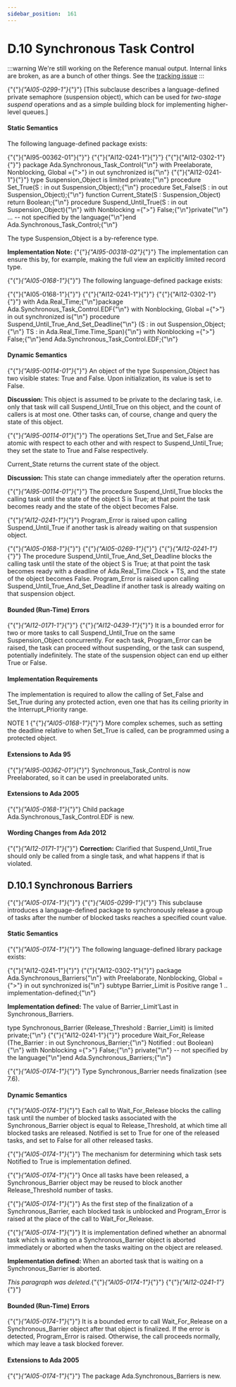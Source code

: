 ---
sidebar_position:  161
---

# D.10 Synchronous Task Control

:::warning
We're still working on the Reference manual output.  Internal links are broken,
as are a bunch of other things.
See the [tracking issue](https://github.com/ada-lang-io/ada-lang-io/issues/20)
:::


<p>{"{"}<em>{"AI05-0299-1"}</em>{"}"} [This subclause describes a language-defined private semaphore (suspension object), which can be used for <em>two-stage suspend</em> operations and as a simple building block for implementing higher-level queues.] </p>

#### Static Semantics

<p>The following language-defined package exists: </p>
<CodeBlock>
{"{"}{"AI95-00362-01"}{"}"} {"{"}{"AI12-0241-1"}{"}"} {"{"}{"AI12-0302-1"}{"}"} package Ada.Synchronous_Task_Control{"\n"}  with Preelaborate, Nonblocking, Global ={">"} in out synchronized is{"\n"}
</CodeBlock>

<CodeBlock>
{"{"}{"AI12-0241-1"}{"}"}   type Suspension_Object is limited private;{"\n"}  procedure Set_True(S : in out Suspension_Object);{"\n"}  procedure Set_False(S : in out Suspension_Object);{"\n"}  function Current_State(S : Suspension_Object) return Boolean;{"\n"}  procedure Suspend_Until_True(S : in out Suspension_Object){"\n"}     with Nonblocking ={">"} False;{"\n"}private{"\n"}     ... -- not specified by the language{"\n"}end Ada.Synchronous_Task_Control;{"\n"}
</CodeBlock>

<p>The type Suspension_Object is a by-reference type.</p>
<Admonition type="note">
<p><strong>Implementation Note: </strong>{"{"}<em>{"AI95-00318-02"}</em>{"}"} The implementation can ensure this by, for example, making the full view an explicitly limited record type.</p></Admonition>

<p>{"{"}<em>{"AI05-0168-1"}</em>{"}"} The following language-defined package exists: </p>
<CodeBlock>
{"{"}{"AI05-0168-1"}{"}"} {"{"}{"AI12-0241-1"}{"}"} {"{"}{"AI12-0302-1"}{"}"} with Ada.Real_Time;{"\n"}package Ada.Synchronous_Task_Control.EDF{"\n"}   with Nonblocking, Global ={">"} in out synchronized is{"\n"}   procedure Suspend_Until_True_And_Set_Deadline{"\n"}      (S  : in out Suspension_Object;{"\n"}       TS : in     Ada.Real_Time.Time_Span){"\n"}      with Nonblocking ={">"} False;{"\n"}end Ada.Synchronous_Task_Control.EDF;{"\n"}
</CodeBlock>


#### Dynamic Semantics

<p>{"{"}<em>{"AI95-00114-01"}</em>{"}"} An object of the type Suspension_Object has two visible states: True and False. Upon initialization, its value is set to False. </p>
<Admonition type="note">
<p><strong>Discussion: </strong>This object is assumed to be private to the declaring task, i.e. only that task will call Suspend_Until_True on this object, and the count of callers is at most one. Other tasks can, of course, change and query the state of this object. </p></Admonition>

<p>{"{"}<em>{"AI95-00114-01"}</em>{"}"} The operations Set_True and Set_False are atomic with respect to each other and with respect to Suspend_Until_True; they set the state to True and False respectively.</p>
<p>Current_State returns the current state of the object. </p>
<Admonition type="note">
<p><strong>Discussion: </strong>This state can change immediately after the operation returns. </p></Admonition>

<p>{"{"}<em>{"AI95-00114-01"}</em>{"}"} The procedure Suspend_Until_True blocks the calling task until the state of the object S is True; at that point the task becomes ready and the state of the object becomes False.</p>
<p>{"{"}<em>{"AI12-0241-1"}</em>{"}"} Program_Error is raised upon calling Suspend_Until_True if another task is already waiting on that suspension object.</p>
<p>{"{"}<em>{"AI05-0168-1"}</em>{"}"} {"{"}<em>{"AI05-0269-1"}</em>{"}"} {"{"}<em>{"AI12-0241-1"}</em>{"}"} The procedure Suspend_Until_True_And_Set_Deadline blocks the calling task until the state of the object S is True; at that point the task becomes ready with a deadline of Ada.Real_Time.Clock + TS, and the state of the object becomes False. Program_Error is raised upon calling Suspend_Until_True_And_Set_Deadline if another task is already waiting on that suspension object. </p>

#### Bounded (Run-Time) Errors

<p>{"{"}<em>{"AI12-0171-1"}</em>{"}"} {"{"}<em>{"AI12-0439-1"}</em>{"}"} It is a bounded error for two or more tasks to call Suspend_Until_True on the same Suspension_Object concurrently. For each task, Program_Error can be raised, the task can proceed without suspending, or the task can suspend, potentially indefinitely. The state of the suspension object can end up either True or False. </p>

#### Implementation Requirements

<p>The implementation is required to allow the calling of Set_False and Set_True during any protected action, even one that has its ceiling priority in the Interrupt_Priority range.</p>
<Admonition type="note">
<p>NOTE 1   {"{"}<em>{"AI05-0168-1"}</em>{"}"} More complex schemes, such as setting the deadline relative to when Set_True is called, can be programmed using a protected object. </p></Admonition>


#### Extensions to Ada 95

<Admonition type="note">
<p>{"{"}<em>{"AI95-00362-01"}</em>{"}"} Synchronous_Task_Control is now Preelaborated, so it can be used in preelaborated units. </p></Admonition>


#### Extensions to Ada 2005

<Admonition type="note">
<p>{"{"}<em>{"AI05-0168-1"}</em>{"}"} Child package Ada.Synchronous_Task_Control.EDF is new. </p></Admonition>


#### Wording Changes from Ada 2012

<Admonition type="note">
<p>{"{"}<em>{"AI12-0171-1"}</em>{"}"} <strong>Correction:</strong> Clarified that Suspend_Until_True should only be called from a single task, and what happens if that is violated. </p></Admonition>


## D.10.1  Synchronous Barriers

<p>{"{"}<em>{"AI05-0174-1"}</em>{"}"} {"{"}<em>{"AI05-0299-1"}</em>{"}"} This subclause introduces a language-defined package to synchronously release a group of tasks after the number of blocked tasks reaches a specified count value. </p>

#### Static Semantics

<p>{"{"}<em>{"AI05-0174-1"}</em>{"}"} The following language-defined library package exists: </p>
<CodeBlock>
{"{"}{"AI12-0241-1"}{"}"} {"{"}{"AI12-0302-1"}{"}"} package Ada.Synchronous_Barriers{"\n"}   with Preelaborate, Nonblocking, Global ={">"} in out synchronized is{"\n"}
</CodeBlock>

<CodeBlock>
   subtype Barrier_Limit is Positive range 1 .. implementation-defined;{"\n"}
</CodeBlock>

<Admonition type="note">
<p><strong>Implementation defined: </strong>The value of Barrier_Limit'Last in Synchronous_Barriers.</p></Admonition>

<CodeBlock>
   type Synchronous_Barrier (Release_Threshold : Barrier_Limit) is limited private;{"\n"}
</CodeBlock>

<CodeBlock>
{"{"}{"AI12-0241-1"}{"}"}    procedure Wait_For_Release (The_Barrier : in out Synchronous_Barrier;{"\n"}                               Notified    :    out Boolean){"\n"}      with Nonblocking ={">"} False;{"\n"}
</CodeBlock>

<CodeBlock>
private{"\n"}   -- not specified by the language{"\n"}end Ada.Synchronous_Barriers;{"\n"}
</CodeBlock>

<p>{"{"}<em>{"AI05-0174-1"}</em>{"}"} Type Synchronous_Barrier needs finalization (see 7.6). </p>

#### Dynamic Semantics

<p>{"{"}<em>{"AI05-0174-1"}</em>{"}"} Each call to Wait_For_Release blocks the calling task until the number of blocked tasks associated with the Synchronous_Barrier object is equal to Release_Threshold, at which time all blocked tasks are released. Notified is set to True for one of the released tasks, and set to False for all other released tasks.</p>
<p>{"{"}<em>{"AI05-0174-1"}</em>{"}"} The mechanism for determining which task sets Notified to True is implementation defined.</p>
<p>{"{"}<em>{"AI05-0174-1"}</em>{"}"} Once all tasks have been released, a Synchronous_Barrier object may be reused to block another Release_Threshold number of tasks.</p>
<p>{"{"}<em>{"AI05-0174-1"}</em>{"}"} As the first step of the finalization of a Synchronous_Barrier, each blocked task is unblocked and Program_Error is raised at the place of the call to Wait_For_Release.</p>
<p>{"{"}<em>{"AI05-0174-1"}</em>{"}"} It is implementation defined whether an abnormal task which is waiting on a Synchronous_Barrier object is aborted immediately or aborted when the tasks waiting on the object are released. </p>
<Admonition type="note">
<p><strong>Implementation defined: </strong>When an aborted task that is waiting on a Synchronous_Barrier is aborted.</p></Admonition>

<p><em>This paragraph was deleted.</em>{"{"}<em>{"AI05-0174-1"}</em>{"}"} {"{"}<em>{"AI12-0241-1"}</em>{"}"} </p>

#### Bounded (Run-Time) Errors

<p>{"{"}<em>{"AI05-0174-1"}</em>{"}"} It is a bounded error to call Wait_For_Release on a Synchronous_Barrier object after that object is finalized. If the error is detected, Program_Error is raised. Otherwise, the call proceeds normally, which may leave a task blocked forever. </p>

#### Extensions to Ada 2005

<Admonition type="note">
<p>{"{"}<em>{"AI05-0174-1"}</em>{"}"} The package Ada.Synchronous_Barriers is new. </p></Admonition>


